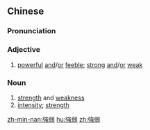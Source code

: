 {{also|强弱}}
==Chinese==
{{zh-forms|s=强弱}}

===Pronunciation===
{{zh-pron
|m=qiángruò
|mn=kiông-jio̍k
|cat=a,n
}}

===Adjective===
{{zh-adj}}

# [[powerful]] [[and]]/[[or]] [[feeble]]; [[strong]] [[and]]/[[or]] [[weak]]

===Noun===
{{zh-noun}}

# [[strength]] and [[weakness]]
# [[intensity]]; [[strength]]

{{zh-cat|Antonymous}}

[[zh-min-nan:強弱]]
[[hu:強弱]]
[[zh:強弱]]